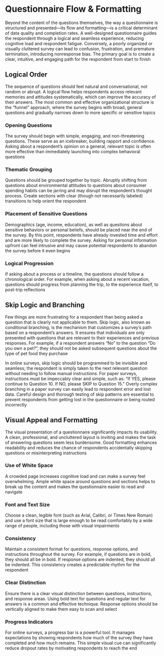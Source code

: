 # Questionnaire Flow & Formatting {-}

Beyond the content of the questions themselves, the way a questionnaire is structured and presented—its flow and formatting—is a critical determinant of data quality and completion rates. A well-designed questionnaire guides the respondent through a logical and seamless experience, reducing cognitive load and respondent fatigue. Conversely, a poorly organized or visually cluttered survey can lead to confusion, frustration, and premature termination, introducing nonresponse bias. The primary goal is to create a clear, intuitive, and engaging path for the respondent from start to finish

## **Logical Order** {-}

The sequence of questions should feel natural and conversational, not random or abrupt. A logical flow helps respondents access relevant memories and attitudes systematically, which can improve the accuracy of their answers. The most common and effective organizational structure is the "funnel" approach, where the survey begins with broad, general questions and gradually narrows down to more specific or sensitive topics

### **Opening Questions** {-}

The survey should begin with simple, engaging, and non-threatening questions. These serve as an icebreaker, building rapport and confidence. Asking about a respondent’s opinion on a general, relevant topic is often more effective than immediately launching into complex behavioral questions

### **Thematic Grouping** {-}

Questions should be grouped together by topic. Abruptly shifting from questions about environmental attitudes to questions about consumer spending habits can be jarring and may disrupt the respondent's thought process. Create sections with clear (though not necessarily labeled) transitions to help orient the respondent

### **Placement of Sensitive Questions** {-}

Demographics (age, income, education), as well as questions about sensitive behaviors or personal beliefs, should be placed near the end of the survey. By this point, respondents have already invested time and effort and are more likely to complete the survey. Asking for personal information upfront can feel intrusive and may cause potential respondents to abandon the survey before it even begins

### **Logical Progression** {-}

If asking about a process or a timeline, the questions should follow a chronological order. For example, when asking about a recent vacation, questions should progress from planning the trip, to the experience itself, to post-trip reflections

## **Skip Logic and Branching** {-}

Few things are more frustrating for a respondent than being asked a question that is clearly not applicable to them. Skip logic, also known as conditional branching, is the mechanism that customizes a survey’s path based on a respondent's answers. It ensures that individuals are only presented with questions that are relevant to their experiences and previous responses. For example, if a respondent answers "No" to the question "Do you own a pet?", they should not be asked subsequent questions about the type of pet food they purchase

In online surveys, skip logic should be programmed to be invisible and seamless; the respondent is simply taken to the next relevant question without needing to follow manual instructions. For paper surveys, instructions must be impeccably clear and simple, such as: "If YES, please continue to Question 10\. If NO, please SKIP to Question 15." Overly complex branching in a paper survey can easily lead to respondent error and lost data. Careful design and thorough testing of skip patterns are essential to prevent respondents from getting lost in the questionnaire or being routed incorrectly

## **Visual Appeal and Formatting** {-}

The visual presentation of a questionnaire significantly impacts its usability. A clean, professional, and uncluttered layout is inviting and makes the task of answering questions seem less burdensome. Good formatting enhances readability and reduces the chance of respondents accidentally skipping questions or misinterpreting instructions

### **Use of White Space** {-}

A crowded page increases cognitive load and can make a survey feel overwhelming. Ample white space around questions and sections helps to break up the content and makes the questionnaire easier to read and navigate

### **Font and Text Size** {-}

Choose a clean, legible font (such as Arial, Calibri, or Times New Roman) and use a font size that is large enough to be read comfortably by a wide range of people, including those with visual impairments

### **Consistency** {-}

Maintain a consistent format for questions, response options, and instructions throughout the survey. For example, if questions are in bold, they should all be in bold. If response options are indented, they should all be indented. This consistency creates a predictable rhythm for the respondent

### **Clear Distinction** {-}

Ensure there is a clear visual distinction between questions, instructions, and response areas. Using bold text for questions and regular text for answers is a common and effective technique. Response options should be vertically aligned to make them easy to scan and select

### **Progress Indicators** {-}

For online surveys, a progress bar is a powerful tool. It manages expectations by showing respondents how much of the survey they have completed and how much remains. This simple visual cue can significantly reduce dropout rates by motivating respondents to reach the end
